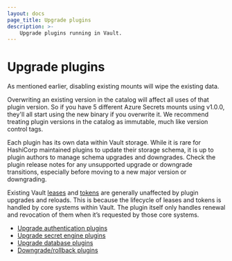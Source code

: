 ```yaml
---
layout: docs
page_title: Upgrade plugins
description: >-
    Upgrade plugins running in Vault.
---
```


# Upgrade plugins

As mentioned earlier, disabling existing mounts will wipe the existing data.

Overwriting an existing version in the catalog will affect all uses of that
plugin version. So if you have 5 different Azure Secrets mounts using v1.0.0,
they'll all start using the new binary if you overwrite it. We recommend
treating plugin versions in the catalog as immutable, much like version control
tags.

Each plugin has its own data within Vault storage. While it is rare for HashiCorp
maintained plugins to update their storage schema, it is up to plugin authors
to manage schema upgrades and downgrades. Check the plugin release notes for
any unsupported upgrade or downgrade transitions, especially before moving to
a new major version or downgrading.

Existing Vault [leases](/vault/docs/concepts/lease) and [tokens](/vault/docs/concepts/tokens)
are generally unaffected by plugin upgrades and reloads. This is because the lifecycle
of leases and tokens is handled by core systems within Vault. The plugin itself only
handles renewal and revocation of them when it’s requested by those core systems.

- [Upgrade authentication plugins](/vault/docs/plugins/upgrade/authn)
- [Upgrade secret engine plugins](/vault/docs/plugins/upgrade/secrets)
- [Upgrade database plugins](/vault/docs/plugins/upgrade/database)
- [Downgrade/rollback plugins](/vault/docs/plugins/upgrade/rollback)